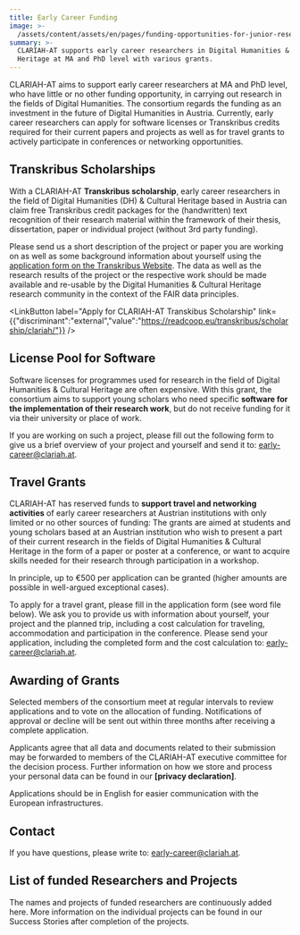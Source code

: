```yaml
---
title: Early Career Funding
image: >-
  /assets/content/assets/en/pages/funding-opportunities-for-junior-researcher/image.jpg
summary: >-
  CLARIAH-AT supports early career researchers in Digital Humanities & Cultural
  Heritage at MA and PhD level with various grants.
---
```

CLARIAH-AT aims to support early career researchers at MA and PhD level, who have little or no other funding opportunity, in carrying out research in the fields of Digital Humanities. The consortium regards the funding as an investment in the future of Digital Humanities in Austria. Currently, early career researchers can apply for software licenses or Transkribus credits required for their current papers and projects as well as for travel grants to actively participate in conferences or networking opportunities.

## Transkribus Scholarships

With a CLARIAH-AT **Transkribus scholarship**, early career researchers in the field of Digital Humanities (DH) & Cultural Heritage based in Austria can claim free Transkribus credit packages for the (handwritten) text recognition of their research material within the framework of their thesis, dissertation, paper or individual project (without 3rd party funding).

Please send us a short description of the project or paper you are working on as well as some background information about yourself using the [application form on the Transkribus Website](https://readcoop.eu/transkribus/scholarship/clariah/). The data as well as the research results of the project or the respective work should be made available and re-usable by the Digital Humanities & Cultural Heritage research community in the context of the FAIR data principles.

<LinkButton label="Apply for CLARIAH-AT Transkibus Scholarship" link={{"discriminant":"external","value":"https://readcoop.eu/transkribus/scholarship/clariah/"}} />

## License Pool for Software

Software licenses for programmes used for research in the field of Digital Humanities & Cultural Heritage are often expensive. With this grant, the consortium aims to support young scholars who need specific **software for the implementation of their research work**, but do not receive funding for it via their university or place of work.

If you are working on such a project, please fill out the following form to give us a brief overview of your project and yourself and send it to: [early-career@clariah.at](mailto:early-career@clariah.at).

<DownloadButton label="Download Application Form for Software" href="/assets/content/downloads/en/pages/funding-opportunities-for-junior-researcher/clariah-at-licensepool-earlycareer.docx" />

## Travel Grants

CLARIAH-AT has reserved funds to **support travel and networking activities** of early career researchers at Austrian institutions with only limited or no other sources of funding: The grants are aimed at students and young scholars based at an Austrian institution who wish to present a part of their current research in the fields of Digital Humanities & Cultural Heritage in the form of a paper or poster at a conference, or want to acquire skills needed for their research through participation in a workshop.

In principle, up to €500 per application can be granted (higher amounts are possible in well-argued exceptional cases).

To apply for a travel grant, please fill in the application form (see word file below). We ask you to provide us with information about yourself, your project and the planned trip, including a cost calculation for traveling, accommodation and participation in the conference. Please send your application, including the completed form and the cost calculation to: [early-career@clariah.at](mailto:early-career@clariah.at).

<DownloadButton label="Download Application Form for Travel Grants" href="/assets/content/downloads/en/pages/funding-opportunities-for-junior-researcher/clariah-at-travelgrants-earlycareer.docx" />

## Awarding of Grants

Selected members of the consortium meet at regular intervals to review applications and to vote on the allocation of funding. Notifications of approval or decline will be sent out within three months after receiving a complete application.

Applicants agree that all data and documents related to their submission may be forwarded to members of the CLARIAH-AT executive committee for the decision process. Further information on how we store and process your personal data can be found in our **\[privacy declaration]**.

Applications should be in English for easier communication with the European infrastructures.

## Contact

If you have questions, please write to: [early-career@clariah.at](mailto:office@clariah.at).

## List of funded Researchers and Projects

The names and projects of funded researchers are continuously added here. More information on the individual projects can be found in our Success Stories after completion of the projects.
